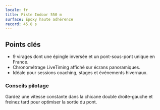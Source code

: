 ```yaml
---
locale: fr
title: Piste Indoor 550 m
surface: Epoxy haute adhérence
record: 45.8 s
---
```


## Points clés

- 9 virages dont une épingle inversée et un pont-sous-pont unique en France.
- Chronométrage LiveTiming affiché sur écrans panoramiques.
- Idéale pour sessions coaching, stages et événements hivernaux.

### Conseils pilotage

Gardez une vitesse constante dans la chicane double droite-gauche et freinez tard pour optimiser la sortie du pont.
